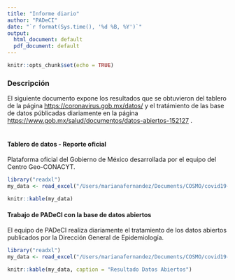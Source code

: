```yaml
---
title: "Informe diario"
author: "PADeCI"
date: "`r format(Sys.time(), '%d %B, %Y')`"
output:
  html_document: default
  pdf_document: default
---
```


```r
knitr::opts_chunk$set(echo = TRUE)
```

### Descripción

El siguiente documento expone los resultados que se obtuvieron del tablero de la página <https://coronavirus.gob.mx/datos/> y el tratámiento de las base de datos públicadas diariamente en la página <https://www.gob.mx/salud/documentos/datos-abiertos-152127> .<br>
<br>

#### Tablero de datos - Reporte oficial
Plataforma oficial del Gobierno de México desarrollada por el equipo del Centro Geo-CONACYT.<br>


```r
library("readxl")
my_data <- read_excel("/Users/marianafernandez/Documents/COSMO/covid19-mx-data/data-validation/bitacora_historica_tablero_oficial.xlsx")
```


```r
knitr::kable(my_data)
```

#### Trabajo de PADeCI con la base de datos abiertos
El equipo de PADeCI realiza diariamente el tratamiento de los datos abiertos publicados por la Dirección General de Epidemiología.

```r
library("readxl")
my_data <- read_excel("/Users/marianafernandez/Documents/COSMO/covid19-mx-data/data-validation/bitacora_historica_datos_abiertos.xlsx")
```


```r
knitr::kable(my_data, caption = "Resultado Datos Abiertos")
```

